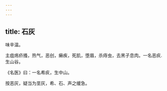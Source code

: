 ```yaml
---
---
---
```

title: 石灰
---



味辛温。

主疽疡疥搔，热气，恶创，癞疾，死肌，堕眉，杀痔虫，去黑子息肉。一名恶疢.生山谷。

《名医》曰：一名希疢，生中山。

按恶灰，疑当为垩灰，希、石、声之缓急。